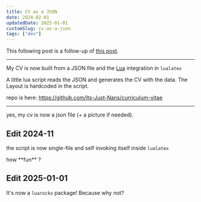 ```yaml
---
title: CV as a JSON
date: 2024-02-01
updatedDate: 2025-01-01
customSlug: cv-as-a-json
tags: ["dev"]
---
```


This following post is a follow-up of [this post](https://thoughts.n4n5.dev/cv-integration).

---

My CV is now built from a JSON file and the [Lua](https://www.lua.org/) integration in `lualatex`

A little lua script reads the JSON and generates the CV with the data. The Layout is hardcoded in the script.

repo is here: https://github.com/Its-Just-Nans/curriculum-vitae

---


<Thought>
yes, my cv is now a json file (+ a picture if needed).
</Thought>

## Edit 2024-11

the script is now single-file and self invoking itself inside `lualatex`

<Thought>
how **fun** ?
</Thought>

## Edit 2025-01-01

It's now a `luarocks` package! Because why not?
